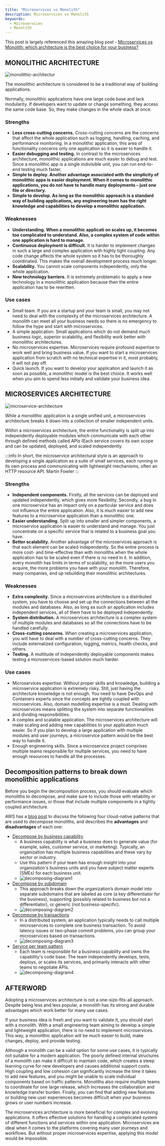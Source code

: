 ```yaml
---
title: "Microservices vs Monolith"
description: Microservices vs Monolith
keywords:
  - Microservices
  - Monolith
---
```


This post is largely referenced this amazing blog post - [Microservices vs Monolith: which architecture is the best choice for your business?](https://www.n-ix.com/microservices-vs-monolith-which-architecture-best-choice-your-business/)


## MONOLITHIC ARCHITECTURE

![monolithic-architectur](/img/software-development/system-design/monolithic-architecture.jpg)

The monolithic architecture is considered to be a traditional way of building applications. 

Normally, monolithic applications have one large code base and lack modularity. If developers want to update or change something, they access the same code base. So, they make changes in the whole stack at once.


### Strengths

- **Less cross-cutting concerns.** Cross-cutting concerns are the concerns that affect the whole application such as logging, handling, caching, and performance monitoring. In a monolithic application, this area of functionality concerns only one application so it is easier to handle it.
- **Easier debugging and testing.** In contrast to the microservices architecture, monolithic applications are much easier to debug and test. Since a monolithic app is a single indivisible unit, you can run end-to-end testing much faster.
- **Simple to deploy. Another advantage associated with the simplicity of monolithic apps is easier deployment. When it comes to monolithic applications, you do not have to handle many deployments – just one file or directory.**
- **Simple to develop. As long as the monolithic approach is a standard way of building applications, any engineering team has the right knowledge and capabilities to develop a monolithic application.**

### Weaknesses

- **Understanding. When a monolithic applicati
on scales up, it becomes too complicated to understand. Also, a complex system of code within one application is hard to manage.**
- **Continuous deployment is difficult.** It is harder to implement changes in such a large and complex application with highly tight coupling. Any code change affects the whole system so it has to be thoroughly coordinated. This makes the overall development process much longer.
- **Scalability.** You cannot scale components independently, only the whole application.
- **New technology barriers.** It is extremely problematic to apply a new technology in a monolithic application because then the entire application has to be rewritten.

### Use cases

- Small team. If you are a startup and your team is small, you may not need to deal with the complexity of the microservices architecture. A monolith can meet all your business needs so there is no emergency to follow the hype and start with microservices.
- A simple application. Small applications which do not demand much business logic, superior scalability, and flexibility work better with monolithic architectures.
- No microservices expertise. Microservices require profound expertise to work well and bring business value. If you want to start a microservices application from scratch with no technical expertise in it, most probably, it will not pay off.
- Quick launch. If you want to develop your application and launch it as soon as possible, a monolithic model is the best choice. It works well when you aim to spend less initially and validate your business idea.


## MICROSERVICES ARCHITECTURE

![microservice-architecture](/img/software-development/system-design/microservice-architecture.jpg)

While a monolithic application is a single unified unit, a microservices architecture breaks it down into a collection of smaller independent units. 

Within a microservices architecture, the entire functionality is split up into independently deployable modules which communicate with each other through defined methods called APIs (Each service covers its own scope and can be updated, deployed, and scaled independently.

:::info
In short, the microservice architectural style is an approach to developing a single application as a suite of small services, each running in its own process and communicating with lightweight mechanisms, often an HTTP resource API.
Martin Fowler
:::
### Strengths

- **Independent components.** Firstly, all the services can be deployed and updated independently, which gives more flexibility. Secondly, a bug in one microservice has an impact only on a particular service and does not influence the entire application. Also, it is much easier to add new features to a microservice application than a monolithic one.
- **Easier understanding.** Split up into smaller and simpler components, a microservice application is easier to understand and manage. You just concentrate on a specific service that is related to a business goal you have.
- **Better scalability.** Another advantage of the microservices approach is that each element can be scaled independently. So the entire process is more cost- and time-effective than with monoliths when the whole application has to be scaled even if there is no need in it. In addition, every monolith has limits in terms of scalability, so the more users you acquire, the more problems you have with your monolith. Therefore, many companies, end up rebuilding their monolithic architectures.

### Weaknesses

- **Extra complexity.** Since a microservices architecture is a distributed system, you have to choose and set up the connections between all the modules and databases. Also, as long as such an application includes independent services, all of them have to be deployed independently.
- **System distribution.** A microservices architecture is a complex system of multiple modules and databases so all the connections have to be handled carefully.
- **Cross-cutting concerns.** When creating a microservices application, you will have to deal with a number of cross-cutting concerns. They include externalized configuration, logging, metrics, health checks, and others.
- **Testing.** A multitude of independently deployable components makes testing a microservices-based solution much harder.


### Use cases

- Microservices expertise. Without proper skills and knowledge, building a microservice application is extremely risky. Still, just having the architecture knowledge is not enough. You need to have DevOps and Containers experts since the concepts are tightly coupled with microservices. Also, domain modelling expertise is a must. Dealing with microservices means splitting the system into separate functionalities and dividing responsibilities.
- A complex and scalable application. The microservices architecture will make scaling and adding new capabilities to your application much easier. So if you plan to develop a large application with multiple modules and user journeys, a microservice pattern would be the best way to handle it.
- Enough engineering skills. Since a microservice project comprises multiple teams responsible for multiple services, you need to have enough resources to handle all the processes.

## Decomposition patterns to break down monolithic applications

Before you begin the decomposition process, you should evaluate which monoliths to decompose, and make sure to include those with reliability or performance issues, or those that include multiple components in a tightly coupled architecture. 

AWS has a [blog post](https://docs.aws.amazon.com/prescriptive-guidance/latest/modernization-decomposing-monoliths/welcome.html) to discuss the following four cloud-native patterns that are used to decompose monoliths, and describes the **advantages** and **disadvantages** of each one:
- [Decompose by business capability](https://docs.aws.amazon.com/prescriptive-guidance/latest/modernization-decomposing-monoliths/decompose-business-capability.html)
  - A business capability is what a business does to generate value (for example, sales, customer service, or marketing). Typically, an organization has multiple business capabilities and these vary by sector or industry. 
  - Use this pattern if your team has enough insight into your organization's business units and you have subject matter experts (SMEs) for each business unit. 
  - ![decomposing-diagram1](/img/software-development/system-design/decomposing-diagram1.png)
- [Decompose by subdomain](https://docs.aws.amazon.com/prescriptive-guidance/latest/modernization-decomposing-monoliths/decompose-subdomain.html)
  - This approach breaks down the organization’s domain model into separate subdomains that are labeled as core (a key differentiator for the business), supporting (possibly related to business but not a differentiator), or generic (not business-specific). 
  - ![decomposing-diagram2](/img/software-development/system-design/decomposing-diagram2.png)
- [Decompose by transactions](https://docs.aws.amazon.com/prescriptive-guidance/latest/modernization-decomposing-monoliths/decompose-transactions.html)
  - In a distributed system, an application typically needs to call multiple microservices to complete one business transaction. To avoid latency issues or two-phase commit problems, you can group your microservices based on transactions. 
  - ![decomposing-diagram3](/img/software-development/system-design/decomposing-diagram3.png)
- [Service per team pattern](https://docs.aws.amazon.com/prescriptive-guidance/latest/modernization-decomposing-monoliths/service-per-team.html)
  - Each team is responsible for a business capability and owns the capability's code base. The team independently develops, tests, deploys, or scales its services, and primarily interacts with other teams to negotiate APIs.
  - ![decomposing-diagram4](/img/software-development/system-design/decomposing-diagram4.png)

## AFTERWORD

Adopting a microservices architecture is not a one-size-fits-all approach. Despite being less and less popular, a monolith has its strong and durable advantages which work better for many use cases.

If your business idea is fresh and you want to validate it, you should start with a monolith. With a small engineering team aiming to develop a simple and lightweight application, there is no need to implement microservices. This way, a monolithic application will be much easier to build, make changes, deploy, and provide testing.

Although a monolith can be a valid option for some use cases, it is typically not suitable for a modern application. The poorly defined internal structures of a monolith can make it difficult to maintain code, which creates a steep learning curve for new developers and causes additional support costs. High coupling and low cohesion can significantly increase the time it takes to add new features, and you might be unable to scale individual components based on traffic patterns. Monoliths also require multiple teams to coordinate for one large release, which increases the collaboration and knowledge transfer burden. Finally, you can find that adding new features or building new user experiences becomes difficult when your business grows or user numbers increase.

The microservices architecture is more beneficial for complex and evolving applications. It offers effective solutions for handling a complicated system of different functions and services within one application. Microservices are ideal when it comes to the platforms covering many user journeys and workflows. But without proper microservices expertise, applying this model would be impossible. 



